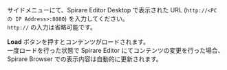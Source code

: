 サイドメニューにて、Spirare Editor Desktop で表示された URL (`http://<PC の IP Address>:8080`) を入力してください。  
`http://` の入力は省略可能です。

**Load** ボタンを押すとコンテンツがロードされます。  
一度ロードを行った状態で Spirare Editor にてコンテンツの変更を行った場合、Spirare Browser での表示内容は自動的に更新されます。